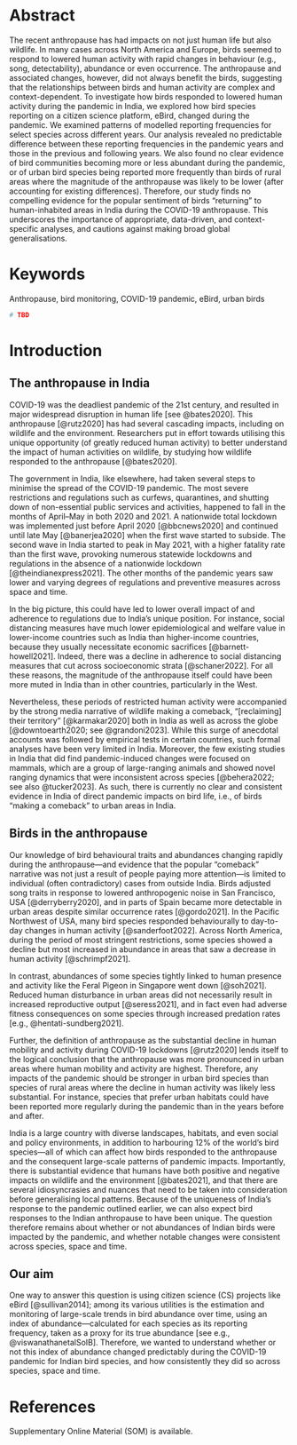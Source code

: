 # Abstract {.unnumbered}

The recent anthropause has had impacts on not just human life but also wildlife. In many cases across North America and Europe, birds seemed to respond to lowered human activity with rapid changes in behaviour (e.g., song, detectability), abundance or even occurrence. The anthropause and associated changes, however, did not always benefit the birds, suggesting that the relationships between birds and human activity are complex and context-dependent. To investigate how birds responded to lowered human activity during the pandemic in India, we explored how bird species reporting on a citizen science platform, eBird, changed during the pandemic. We examined patterns of modelled reporting frequencies for select species across different years. Our analysis revealed no predictable difference between these reporting frequencies in the pandemic years and those in the previous and following years. We also found no clear evidence of bird communities becoming more or less abundant during the pandemic, or of urban bird species being reported more frequently than birds of rural areas where the magnitude of the anthropause was likely to be lower (after accounting for existing differences). Therefore, our study finds no compelling evidence for the popular sentiment of birds "returning" to human-inhabited areas in India during the COVID-19 anthropause. This underscores the importance of appropriate, data-driven, and context-specific analyses, and cautions against making broad global generalisations.

# Keywords {.unnumbered}

Anthropause, bird monitoring, COVID-19 pandemic, eBird, urban birds

\newpage

```r

# TBD

```

# Introduction

## The anthropause in India

COVID-19 was the deadliest pandemic of the 21st century, and resulted in major widespread disruption in human life [see @bates2020]. This anthropause [@rutz2020] has had several cascading impacts, including on wildlife and the environment. Researchers put in effort towards utilising this unique opportunity (of greatly reduced human activity) to better understand the impact of human activities on wildlife, by studying how wildlife responded to the anthropause [@bates2020].

The government in India, like elsewhere, had taken several steps to minimise the spread of the COVID-19 pandemic. The most severe restrictions and regulations such as curfews, quarantines, and shutting down of non-essential public services and activities, happened to fall in the months of April--May in both 2020 and 2021. A nationwide total lockdown was implemented just before April 2020 [@bbcnews2020] and continued until late May [@banerjea2020] when the first wave started to subside. The second wave in India started to peak in May 2021, with a higher fatality rate than the first wave, provoking numerous statewide lockdowns and regulations in the absence of a nationwide lockdown [@theindianexpress2021]. The other months of the pandemic years saw lower and varying degrees of regulations and preventive measures across space and time.

In the big picture, this could have led to lower overall impact of and adherence to regulations due to India's unique position. For instance, social distancing measures have much lower epidemiological and welfare value in lower-income countries such as India than higher-income countries, because they usually necessitate economic sacrifices [@barnett-howell2021]. Indeed, there was a decline in adherence to social distancing measures that cut across socioeconomic strata [@schaner2022]. For all these reasons, the magnitude of the anthropause itself could have been more muted in India than in other countries, particularly in the West.

Nevertheless, these periods of restricted human activity were accompanied by the strong media narrative of wildlife making a comeback, "[reclaiming] their territory" [@karmakar2020] both in India as well as across the globe [@downtoearth2020; see @grandoni2023]. While this surge of anecdotal accounts was followed by empirical tests in certain countries, such formal analyses have been very limited in India. Moreover, the few existing studies in India that did find pandemic-induced changes were focused on mammals, which are a group of large-ranging animals and showed novel ranging dynamics that were inconsistent across species [@behera2022; see also @tucker2023]. As such, there is currently no clear and consistent evidence in India of direct pandemic impacts on bird life, i.e., of birds "making a comeback" to urban areas in India.

## Birds in the anthropause

Our knowledge of bird behavioural traits and abundances changing rapidly during the anthropause---and evidence that the popular "comeback" narrative was not just a result of people paying more attention---is limited to individual (often contradictory) cases from outside India. Birds adjusted song traits in response to lowered anthropogenic noise in San Francisco, USA [@derryberry2020], and in parts of Spain became more detectable in urban areas despite similar occurrence rates [@gordo2021]. In the Pacific Northwest of USA, many bird species responded behaviourally to day-to-day changes in human activity [@sanderfoot2022]. Across North America, during the period of most stringent restrictions, some species showed a decline but most increased in abundance in areas that saw a decrease in human activity [@schrimpf2021].

In contrast, abundances of some species tightly linked to human presence and activity like the Feral Pigeon in Singapore went down [@soh2021]. Reduced human disturbance in urban areas did not necessarily result in increased reproductive output [@seress2021], and in fact even had adverse fitness consequences on some species through increased predation rates [e.g., @hentati-sundberg2021].

Further, the definition of anthropause as the substantial decline in human mobility and activity during COVID-19 lockdowns [@rutz2020] lends itself to the logical conclusion that the anthropause was more pronounced in urban areas where human mobility and activity are highest. Therefore, any impacts of the pandemic should be stronger in urban bird species than species of rural areas where the decline in human activity was likely less substantial. For instance, species that prefer urban habitats could have been reported more regularly during the pandemic than in the years before and after.

India is a large country with diverse landscapes, habitats, and even social and policy environments, in addition to harbouring 12% of the world's bird species---all of which can affect how birds responded to the anthropause and the consequent large-scale patterns of pandemic impacts. Importantly, there is substantial evidence that humans have both positive and negative impacts on wildlife and the environment [@bates2021], and that there are several idiosyncrasies and nuances that need to be taken into consideration before generalising local patterns. Because of the uniqueness of India's response to the pandemic outlined earlier, we can also expect bird responses to the Indian anthropause to have been unique. The question therefore remains about whether or not abundances of Indian birds were impacted by the pandemic, and whether notable changes were consistent across species, space and time.

## Our aim

One way to answer this question is using citizen science (CS) projects like eBird [@sullivan2014]; among its various utilities is the estimation and monitoring of large-scale trends in bird abundance over time, using an index of abundance---calculated for each species as its reporting frequency, taken as a proxy for its true abundance [see e.g., @viswanathanetalSoIB]. Therefore, we wanted to understand whether or not this index of abundance changed predictably during the COVID-19 pandemic for Indian bird species, and how consistently they did so across species, space and time.

# References

::: {#refs}
:::

\newpage

Supplementary Online Material (SOM) is available.
